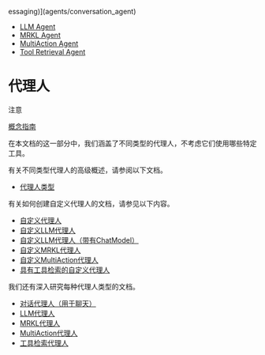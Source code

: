 essaging)](agents/conversation_agent)
* [LLM Agent](agents/llm_agent)
* [MRKL Agent](agents/mrkl_agent)
* [MultiAction Agent](agents/multi_action_agent)
* [Tool Retrieval Agent](agents/tool_retrieval_agent)




代理人
===================================================




注意


[概念指南](https://docs.langchain.com/docs/components/agents/agent) 





在本文档的这一部分中，我们涵盖了不同类型的代理人，不考虑它们使用哪些特定工具。
 



有关不同类型代理人的高级概述，请参阅以下文档。
 



* [代理人类型](agents/agent_types)




有关如何创建自定义代理人的文档，请参见以下内容。
 



* [自定义代理人](agents/custom_agent)
* [自定义LLM代理人](agents/custom_llm_agent)
* [自定义LLM代理人（带有ChatModel）](agents/custom_llm_chat_agent)
* [自定义MRKL代理人](agents/custom_mrkl_agent)
* [自定义MultiAction代理人](agents/custom_multi_action_agent)
* [具有工具检索的自定义代理人](agents/custom_agent_with_tool_retrieval)




我们还有深入研究每种代理人类型的文档。
 



* [对话代理人（用于聊天）](agents/conversation_agent)
* [LLM代理人](agents/llm_agent)
* [MRKL代理人](agents/mrkl_agent)
* [MultiAction代理人](agents/multi_action_agent)
* [工具检索代理人](agents/tool_retrieval_agent)